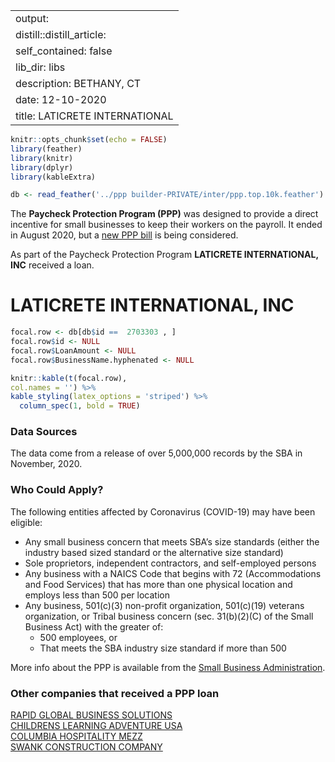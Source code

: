 
---
output:
  distill::distill_article:
    self_contained: false
    lib_dir: libs
description: BETHANY, CT 
date: 12-10-2020
title: LATICRETE INTERNATIONAL 
---




```r
knitr::opts_chunk$set(echo = FALSE)
library(feather)
library(knitr)
library(dplyr)
library(kableExtra)

db <- read_feather('../ppp builder-PRIVATE/inter/ppp.top.10k.feather')

```



The **Paycheck Protection Program (PPP)** was designed to provide a direct incentive for small businesses to keep their workers on the payroll. It ended in August 2020, but a [new PPP bill](https://thehill.com/policy/finance/529092-bipartisan-support-for-new-ppp-loans-gains-momentum-in-congress) is being considered.

As part of the Paycheck Protection Program **LATICRETE INTERNATIONAL, INC** received a loan.


# LATICRETE INTERNATIONAL, INC 

```r
focal.row <- db[db$id ==  2703303 , ]
focal.row$id <- NULL
focal.row$LoanAmount <- NULL
focal.row$BusinessName.hyphenated <- NULL

knitr::kable(t(focal.row), 
col.names = '') %>%
kable_styling(latex_options = 'striped') %>%
  column_spec(1, bold = TRUE)


```

### Data Sources

The data come from a release of over 5,000,000 records by the SBA in November, 2020.


### Who Could Apply?

The following entities affected by Coronavirus (COVID-19) may have been eligible:

+ Any small business concern that meets SBA’s size standards (either the industry based sized standard or the alternative size standard)
+ Sole proprietors, independent contractors, and self-employed persons
+ Any business with a NAICS Code that begins with 72 (Accommodations and Food Services) that has more than one physical location and employs less than 500 per location
+ Any business, 501(c)(3) non-profit organization, 501(c)(19) veterans organization, or Tribal business concern (sec. 31(b)(2)(C) of the Small Business Act) with the greater of:
  + 500 employees, or 
  + That meets the SBA industry size standard if more than 500


More info about the PPP is available from the [Small Business Administration](https://www.sba.gov/funding-programs/loans/coronavirus-relief-options/paycheck-protection-program).

 
### Other companies that received a PPP loan 
   
 [RAPID GLOBAL BUSINESS SOLUTIONS](/Paycheck-Protection-Program/3809277-RAPID-GLOBAL-BUSINESS-SOLUTIONS) <br> [CHILDRENS LEARNING ADVENTURE USA](/Paycheck-Protection-Program/904766-CHILDRENS-LEARNING-ADVENTURE-USA) <br> [COLUMBIA HOSPITALITY MEZZ](/Paycheck-Protection-Program/1008595-COLUMBIA-HOSPITALITY-MEZZ) <br> [SWANK CONSTRUCTION COMPANY](/Paycheck-Protection-Program/4483967-SWANK-CONSTRUCTION-COMPANY) <br>